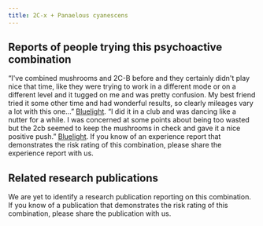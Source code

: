---
title: 2C-x + Panaelous cyanescens
---

## Reports of people trying this psychoactive combination

“I've combined mushrooms and 2C-B before and they certainly didn't play nice that time, like they were trying to work in a different mode or on a different level and it tugged on me and was pretty confusion. My best friend tried it some other time and had wonderful results, so clearly mileages vary a lot with this one…” [Bluelight](https://bluelight.org/xf/threads/combo-subthread-2c-b-tryptamines.398833/page-2).
“I did it in a club and was dancing like a nutter for a while. I was concerned at some points about being too wasted but the 2cb seemed to keep the mushrooms in check and gave it a nice positive push.” [Bluelight](https://bluelight.org/xf/threads/combo-subthread-2c-b-tryptamines.398833/page-4).
If you know of an experience report that demonstrates the risk rating of this combination, please share the experience report with us.


## Related research publications

We are yet to identify a research publication reporting on this combination. If you know of a publication that demonstrates the risk rating of this combination, please share the publication with us.
